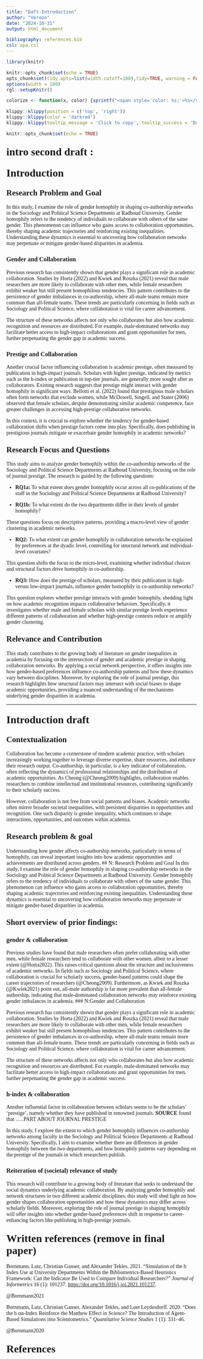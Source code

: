 ```yaml
---
title: "Daft-Introduction"
author: "Verooo"
date: "2024-10-31"
output: html_document

bibliography: references.bib
csl: apa.csl
---
```


```{=html}
<style>
body {
text-align: left;
font-family: Times;
}

h1, .h1, h2, .h2, h3, .h3 {
  margin-top: 24px;
  font-family: Times;
}

</style>
```



```r
library(knitr)

knitr::opts_chunk$set(echo = TRUE)
opts_chunk$set(tidy.opts=list(width.cutoff=100),tidy=TRUE, warning = FALSE, message = FALSE,comment = "#>", cache=TRUE, class.source=c("test"), class.output=c("test2"))
options(width = 100)
rgl::setupKnitr()

colorize <- function(x, color) {sprintf("<span style='color: %s;'>%s</span>", color, x) }

```

```r
klippy::klippy(position = c('top', 'right'))
klippy::klippy(color = 'darkred')
klippy::klippy(tooltip_message = 'Click to copy', tooltip_success = 'Done')
```

```r
knitr::opts_chunk$set(echo = TRUE)
```
# intro second draft :
# Introduction

## Research Problem and Goal

In this study, I examine the role of gender homophily in shaping co-authorship networks in the Sociology and Political Science Departments at Radboud University. Gender homophily refers to the tendency of individuals to collaborate with others of the same gender. This phenomenon can influence who gains access to collaboration opportunities, thereby shaping academic trajectories and reinforcing existing inequalities. Understanding these dynamics is essential to uncovering how collaboration networks may perpetuate or mitigate gender-based disparities in academia.

### Gender and Collaboration

Previous research has consistently shown that gender plays a significant role in academic collaboration. Studies by Horta (2022) and Kwiek and Roszka (2021) reveal that male researchers are more likely to collaborate with other men, while female researchers exhibit weaker but still present homophilous tendencies. This pattern contributes to the persistence of gender imbalances in co-authorship, where all-male teams remain more common than all-female teams. These trends are particularly concerning in fields such as Sociology and Political Science, where collaboration is vital for career advancement.

The structure of these networks affects not only who collaborates but also how academic recognition and resources are distributed. For example, male-dominated networks may facilitate better access to high-impact collaborations and grant opportunities for men, further perpetuating the gender gap in academic success.

### Prestige and Collaboration

Another crucial factor influencing collaboration is academic prestige, often measured by publication in high-impact journals. Scholars with higher prestige, indicated by metrics such as the h-index or publication in top-tier journals, are generally more sought after as collaborators. Existing research suggests that prestige might interact with gender homophily in significant ways. Bellotti et al. (2022) found that prestigious male scholars often form networks that exclude women, while McDowell, Singell, and Stater (2006) observed that female scholars, despite demonstrating similar academic competence, face greater challenges in accessing high-prestige collaborative networks. 

In this context, it is crucial to explore whether the tendency for gender-based collaboration shifts when prestige factors come into play. Specifically, does publishing in prestigious journals mitigate or exacerbate gender homophily in academic networks?

## Research Focus and Questions

This study aims to analyze gender homophily within the co-authorship networks of the Sociology and Political Science Departments at Radboud University, focusing on the role of journal prestige. The research is guided by the following questions:

- **RQ1a:** To what extent does gender homophily occur across all co-publications of the staff in the Sociology and Political Science Departments at Radboud University?

- **RQ1b:** To what extent do the two departments differ in their levels of gender homophily?

These questions focus on descriptive patterns, providing a macro-level view of gender clustering in academic networks.

- **RQ2:** To what extent can gender homophily in collaboration networks be explained by preferences at the dyadic level, controlling for structural network and individual-level covariates?

This question shifts the focus to the micro-level, examining whether individual choices and structural factors drive homophily in co-authorship.

- **RQ3:** How does the prestige of scholars, measured by their publication in high- versus low-impact journals, influence gender homophily in co-authorship networks?

This question explores whether prestige interacts with gender homophily, shedding light on how academic recognition impacts collaborative behaviors. Specifically, it investigates whether male and female scholars with similar prestige levels experience different patterns of collaboration and whether high-prestige contexts reduce or amplify gender clustering.

## Relevance and Contribution

This study contributes to the growing body of literature on gender inequalities in academia by focusing on the intersection of gender and academic prestige in shaping collaboration networks. By applying a social network perspective, it offers insights into how gender-based preferences influence co-authorship patterns and how these dynamics vary between disciplines. Moreover, by exploring the role of journal prestige, this research highlights how structural factors may intersect with social biases to shape academic opportunities, providing a nuanced understanding of the mechanisms underlying gender disparities in academia.

---


# Introduction draft

## Contextualization
Collaboration has become a cornerstone of modern academic practice, with scholars increasingly working together to leverage diverse expertise, share resources, and enhance their research output. Co-authorship, in particular, is a key indicator of collaboration, often reflecting the dynamics of professional relationships and the distribution of academic opportunities. As Cheong (@Cheong2009) highlights, collaboration enables researchers to combine intellectual and institutional resources, contributing significantly to their scholarly success.

However, collaboration is not free from social patterns and biases. Academic networks often mirror broader societal inequalities, with persistent disparities in opportunities and recognition. One such disparity is gender inequality, which continues to shape interactions, opportunities, and outcomes within academia.

## Research problem & goal

Understanding how gender affects co-authorship networks, particularly in terms of homophily, can reveal important insights into how academic opportunities and achievements are distributed across genders.
## N: Research Problem and Goal
In this study, I examine the role of gender homophily in shaping co-authorship networks in the Sociology and Political Science Departments at Radboud University. Gender homophily refers to the tendency of individuals to collaborate with others of the same gender. This phenomenon can influence who gains access to collaboration opportunities, thereby shaping academic trajectories and reinforcing existing inequalities. Understanding these dynamics is essential to uncovering how collaboration networks may perpetuate or mitigate gender-based disparities in academia.


## Short overview of prior findings:

### gender & collaboration

Previous studies have found that male researchers often prefer collaborating with other men, while female researchers tend to collaborate with other women, albeit to a lesser extent (@Horta2022). This raises critical questions about the structure and inclusiveness of academic networks. In fields such as Sociology and Political Science, where collaboration is crucial for scholarly success, gender-based patterns could shape the career trajectories of researchers (@Cheong2009). Furthermore, as Kwiek and Roszka (@Kwiek2021) point out, all-male authorship is far more prevalent than all-female authorship, indicating that male-dominated collaboration networks may reinforce existing gender imbalances in academia.
### N:Gender and Collaboration

Previous research has consistently shown that gender plays a significant role in academic collaboration. Studies by Horta (2022) and Kwiek and Roszka (2021) reveal that male researchers are more likely to collaborate with other men, while female researchers exhibit weaker but still present homophilous tendencies. This pattern contributes to the persistence of gender imbalances in co-authorship, where all-male teams remain more common than all-female teams. These trends are particularly concerning in fields such as Sociology and Political Science, where collaboration is vital for career advancement.

The structure of these networks affects not only who collaborates but also how academic recognition and resources are distributed. For example, male-dominated networks may facilitate better access to high-impact collaborations and grant opportunities for men, further perpetuating the gender gap in academic success.

### h-index & collaboration

Another influential factor in collaboration between scholars seems to be the scholars' 'prestige', namely whether they have published in renowned journals. **SOURCE** found that .....PART ABOUT JOURNAL PRESTIGE

In this study, I explore the extent to which gender homophily influences co-authorship networks among faculty in the Sociology and Political Science Departments at Radboud University. Specifically, I aim to examine whether there are differences in gender homophily between the two departments, and how homophily patterns vary depending on the prestige of the journals in which researchers publish.

### Reiteration of (societal) relevance of study

This research will contribute to a growing body of literature that seeks to understand the social dynamics underlying academic collaboration. By analyzing gender homophily and network structures in two different academic disciplines, this study will shed light on how gender shapes collaboration opportunities and how these dynamics may differ across scholarly fields. Moreover, exploring the role of journal prestige in shaping homophily will offer insights into whether gender-based preferences shift in response to career-enhancing factors like publishing in high-prestige journals.

# Written references (remove in final paper)

Bornmann, Lutz, Christian Ganser, and Alexander Tekles. 2021. “Simulation of the h Index Use at University Departments Within the Bibliometrics-Based Heuristics Framework: Can the Indicator Be Used to Compare Individual Researchers?” *Journal of Informetrics* 16 (1): 101237. <https://doi.org/10.1016/j.joi.2021.101237>.

@Bornmann2021

Bornmann, Lutz, Christian Ganser, Alexander Tekles, and Loet Leydesdorff. 2020. “Does the h αα-Index Reinforce the Matthew Effect in Science? The Introduction of Agent-Based Simulations into Scientometrics.” *Quantitative Science Studies* 1 (1): 331–46.

@Bornmann2020

# References
